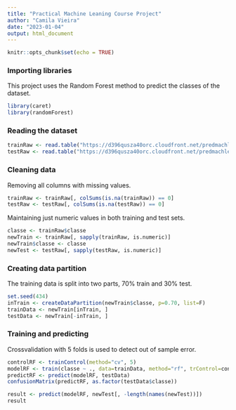 ```yaml
---
title: "Practical Machine Leaning Course Project"
author: "Camila Vieira"
date: "2023-01-04"
output: html_document
---
```


```r
knitr::opts_chunk$set(echo = TRUE)
```

### Importing libraries

This project uses the Random Forest method to predict the classes of the dataset.

```r
library(caret)
library(randomForest)
```

### Reading the dataset

```r
trainRaw <- read.table("https://d396qusza40orc.cloudfront.net/predmachlearn/pml-training.csv", sep=",", head=T, row.names=1 ) 
testRaw <- read.table("https://d396qusza40orc.cloudfront.net/predmachlearn/pml-testing.csv", sep=",", head=T, row.names=1 ) 
```

### Cleaning data

Removing all columns with missing values.

```r
trainRaw <- trainRaw[, colSums(is.na(trainRaw)) == 0] 
testRaw <- testRaw[, colSums(is.na(testRaw)) == 0] 
```

Maintaining just numeric values in both training and test sets. 

```r
classe <- trainRaw$classe
newTrain <- trainRaw[, sapply(trainRaw, is.numeric)]
newTrain$classe <- classe
newTest <- testRaw[, sapply(testRaw, is.numeric)]
```

### Creating data partition

The training data is split into two parts, 70% train and 30% test.

```r
set.seed(434)
inTrain <- createDataPartition(newTrain$classe, p=0.70, list=F)
trainData <- newTrain[inTrain, ]
testData <- newTrain[-inTrain, ]
```

### Training and predicting

Crossvalidation with 5 folds is used to detect out of sample error. 

```r
controlRF <- trainControl(method="cv", 5)
modelRF <- train(classe ~ ., data=trainData, method="rf", trControl=controlRF, ntree=250)
predictRF <- predict(modelRF, testData)
confusionMatrix(predictRF, as.factor(testData$classe))

result <- predict(modelRF, newTest[, -length(names(newTest))])
result
```


